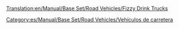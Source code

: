 [[Translation:en/Manual/Base Set/Road Vehicles/Fizzy Drink Trucks]]

{{es/Manual/Base Set/Road Vehicles/Vehículo de carretera|nombre    = Camión de Refrescos MightyMover
  |imagen    = en/Manual/Base Set/Road Vehicles/MightyMover FizzyDrink.png
  |precio    = 9.594 € (4.797 £)
  |velocidad = 48 km/h (30 mph)
  |coste     = 844 € (422 £)
  |diseño    = 1935
  |duración  = 15
  |capacidad = 17 refrescos
}}
{{es/Manual/Base Set/Road Vehicles/Vehículo de carretera|nombre    = Camión de Refrescos Powernaught
  |imagen    = en/Manual/Base Set/Road Vehicles/Powernaught FizzyDrink.png
  |precio    = 12.054 € (6.027 £)
  |velocidad = 88 km/h (55 mph)
  |coste     = 1.574 € (787 £)
  |diseño    = 1976
  |duración  = 15
  |capacidad = 19 refrescos
}}
{{es/Manual/Base Set/Road Vehicles/Vehículo de carretera|nombre    = Camión de Refrescos Wizzowow
  |imagen    = en/Manual/Base Set/Road Vehicles/Wizzowow FizzyDrink.png
  |precio    = 12.874 € (6,437 £)
  |velocidad = 112 km/h (70 mph)
  |coste     = 2,250 € (1,125 £)
  |diseño    = 2019
  |duración  = 15
  |capacidad = 22 refrescos
}}

[[Category:es/Manual/Base Set/Road Vehicles/Vehículos de carretera]]